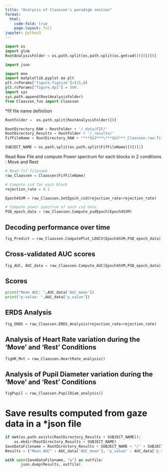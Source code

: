 ```yaml
---
title: "Analysis of Claassen's paradigm session"
format:
  html:
    code-fold: true
    page-layout: full
jupyter: python3
---
```



```python
import os 
import glob
RootAnalysisFolder = os.path.split(os.path.split(os.getcwd())[0])[0]

import json

import mne
import matplotlib.pyplot as plt
plt.rcParams['figure.figsize']=(15,8)
plt.rcParams["figure.dpi"] = 300.
import sys
sys.path.append(RootAnalysisFolder)
from Claassen_fun import Claassen
```


*fif file name definition

```python

RootFolder =  os.path.split(RootAnalysisFolder)[0]

RootDirectory_RAW = RootFolder + '/_data/FIF/'
RootDirectory_Results = RootFolder + '/_results/'
FifFileName = RootDirectory_RAW + "***SUJ***\***SUJ***_Claassen.raw.fif"

SUBJECT_NAME = os.path.split(os.path.split(FifFileName)[0])[1]

```


Read Raw File and compute Power spectrum for each blocks in 2 conditions : Move and Rest

```python

# Read fif filename 
raw_Claassen = Claassen(FifFileName)

# Compute csd for each block 
rejection_rate = 0.1

Epoch4SVM = raw_Claassen.SetEpoch_csd(rejection_rate=rejection_rate)

# Compute power spectrum of each csd data
PSD_epoch_data = raw_Claassen.Compute_psdEpoch(Epoch4SVM)	
```

## Decoding performance over time

```python
fig_Predict = raw_Claassen.ComputePlot_LOOCV(Epoch4SVM,PSD_epoch_data)	
```


## Cross-validated AUC scores
```python
fig_AUC, AUC_data = raw_Claassen.Compute_AUC(Epoch4SVM,PSD_epoch_data)
```
## Scores

```python
print("Mean AUC: ",AUC_data['AUC_mean'])
print("p-value: ",AUC_data['p_value'])

```



## ERDS Analysis
```python
fig_ERDS = raw_Claassen.ERDS_Analysis(rejection_rate=rejection_rate)
```

## Analysis of Heart Rate variation during the 'Move' and 'Rest' Conditions
```python
figHR_Mvt = raw_Claassen.HeartRate_analysis()
```

## Analysis of Pupil Diameter variation during the 'Move' and 'Rest' Conditions
```python
figPupil = raw_Claassen.PupilDiam_analysis()
```



# Save results computed from gaze data in a *json file
```python
if not(os.path.exists(RootDirectory_Results + SUBJECT_NAME)):
	os.mkdir(RootDirectory_Results + SUBJECT_NAME)
SaveDataFilename = RootDirectory_Results + SUBJECT_NAME + "/" + SUBJECT_NAME + "_Claassen.json"
Results = {"Mean_AUC" : AUC_data['AUC_mean'], "p_value" : AUC_data['p_value']}

with open(SaveDataFilename, "w") as outfile: 
	   json.dump(Results, outfile)
	   
```

